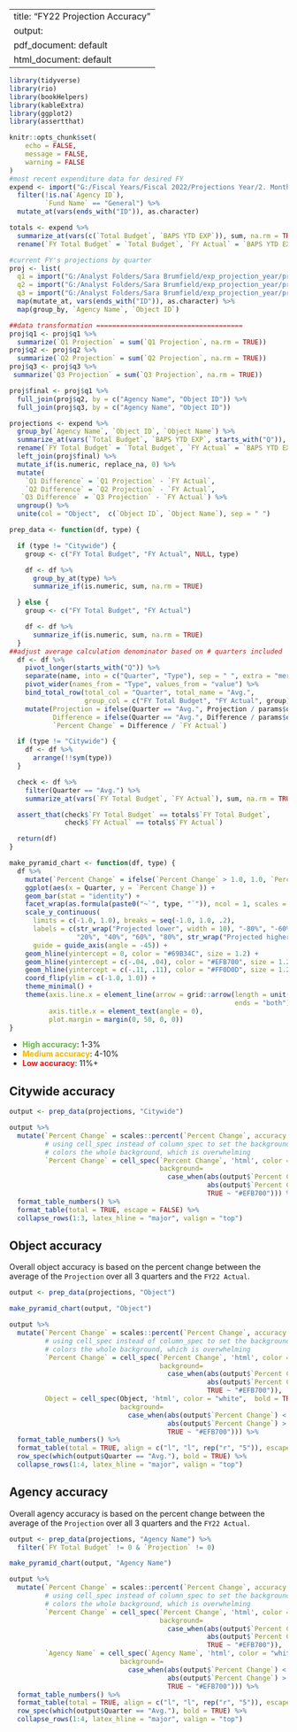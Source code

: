 
---
title: "FY22 Projection Accuracy"
output:
  pdf_document: default
  html_document: default
---

```r
library(tidyverse)
library(rio)
library(bookHelpers)
library(kableExtra)
library(ggplot2)
library(assertthat)

knitr::opts_chunk$set(
	echo = FALSE,
	message = FALSE,
	warning = FALSE
)
#most recent expenditure data for desired FY
expend <- import("G:/Fiscal Years/Fiscal 2022/Projections Year/2. Monthly Expenditure Data/Month 12_June Projections/Expenditure 2022-06.xlsx") %>%
  filter(!is.na(`Agency ID`),
         `Fund Name` == "General") %>%
  mutate_at(vars(ends_with("ID")), as.character)

totals <- expend %>%
  summarize_at(vars(c(`Total Budget`, `BAPS YTD EXP`)), sum, na.rm = TRUE) %>%
  rename(`FY Total Budget` = `Total Budget`, `FY Actual` = `BAPS YTD EXP`)

#current FY's projections by quarter
proj <- list(
  q1 = import("G:/Analyst Folders/Sara Brumfield/exp_projection_year/projections/quarterly_outputs/FY22 Q1 Projection.xlsx"),
  q2 = import("G:/Analyst Folders/Sara Brumfield/exp_projection_year/projections/quarterly_outputs/FY22 Q2 Projection.xlsx"),
  q3 = import("G:/Analyst Folders/Sara Brumfield/exp_projection_year/projections/quarterly_outputs/FY22 Q3 Projection.xlsx")) %>%
  map(mutate_at, vars(ends_with("ID")), as.character) %>%
  map(group_by, `Agency Name`, `Object ID`)

##data transformation =====================================
proj$q1 <- proj$q1 %>%
  summarize(`Q1 Projection` = sum(`Q1 Projection`, na.rm = TRUE))
proj$q2 <- proj$q2 %>%
  summarize(`Q2 Projection` = sum(`Q2 Projection`, na.rm = TRUE))
proj$q3 <- proj$q3 %>%
 summarize(`Q3 Projection` = sum(`Q3 Projection`, na.rm = TRUE))

proj$final <- proj$q1 %>%
  full_join(proj$q2, by = c("Agency Name", "Object ID")) %>%
  full_join(proj$q3, by = c("Agency Name", "Object ID"))

projections <- expend %>%
  group_by(`Agency Name`, `Object ID`, `Object Name`) %>%
  summarize_at(vars(`Total Budget`, `BAPS YTD EXP`, starts_with("Q")), sum, na.rm = TRUE) %>%
  rename(`FY Total Budget` = `Total Budget`, `FY Actual` = `BAPS YTD EXP`) %>%
  left_join(proj$final) %>%
  mutate_if(is.numeric, replace_na, 0) %>%
  mutate(
    `Q1 Difference` = `Q1 Projection` - `FY Actual`,
    `Q2 Difference` = `Q2 Projection` - `FY Actual`,
   `Q3 Difference` = `Q3 Projection` - `FY Actual`) %>%
  ungroup() %>%
  unite(col = "Object",  c(`Object ID`, `Object Name`), sep = " ")

prep_data <- function(df, type) {

  if (type != "Citywide") {
    group <- c("FY Total Budget", "FY Actual", NULL, type)

    df <- df %>%
      group_by_at(type) %>%
      summarize_if(is.numeric, sum, na.rm = TRUE)

  } else {
    group <- c("FY Total Budget", "FY Actual")

    df <- df %>%
      summarize_if(is.numeric, sum, na.rm = TRUE)
  }
##adjust average calculation denominator based on # quarters included
  df <- df %>%
    pivot_longer(starts_with("Q")) %>%
    separate(name, into = c("Quarter", "Type"), sep = " ", extra = "merge") %>%
    pivot_wider(names_from = "Type", values_from = "value") %>%
    bind_total_row(total_col = "Quarter", total_name = "Avg.",
                   group_col = c("FY Total Budget", "FY Actual", group)) %>%
    mutate(Projection = ifelse(Quarter == "Avg.", Projection / params$qtr, Projection),
           Difference = ifelse(Quarter == "Avg.", Difference / params$qtr, Difference),
           `Percent Change` = Difference / `FY Actual`)

  if (type != "Citywide") {
    df <- df %>%
      arrange(!!sym(type))
  }

  check <- df %>%
    filter(Quarter == "Avg.") %>%
    summarize_at(vars(`FY Total Budget`, `FY Actual`), sum, na.rm = TRUE)

  assert_that(check$`FY Total Budget` == totals$`FY Total Budget`,
              check$`FY Actual` == totals$`FY Actual`)

  return(df)
}

make_pyramid_chart <- function(df, type) {
  df %>%
    mutate(`Percent Change` = ifelse(`Percent Change` > 1.0, 1.0, `Percent Change`)) %>%
    ggplot(aes(x = Quarter, y = `Percent Change`)) +
    geom_bar(stat = "identity") +
    facet_wrap(as.formula(paste0("~`", type, "`")), ncol = 1, scales = "free") +
    scale_y_continuous(
      limits = c(-1.0, 1.0), breaks = seq(-1.0, 1.0, .2),
      labels = c(str_wrap("Projected lower", width = 10), "-80%", "-60%", "-40%", "-20%", "0%",
                 "20%", "40%", "60%", "80%", str_wrap("Projected higher", width = 10)),
      guide = guide_axis(angle = -45)) +
    geom_hline(yintercept = 0, color = "#69B34C", size = 1.2) +
    geom_hline(yintercept = c(-.04, .04), color = "#EFB700", size = 1.2) +
    geom_hline(yintercept = c(-.11, .11), color = "#FF0D0D", size = 1.2) +
    coord_flip(ylim = c(-1.0, 1.0)) +
    theme_minimal() +
    theme(axis.line.x = element_line(arrow = grid::arrow(length = unit(0.3, "cm"),
                                                         ends = "both")),
          axis.title.x = element_text(angle = 0),
          plot.margin = margin(0, 50, 0, 0))
}

```

- <span style="color: #69B34C;">**High accuracy**</span>: 1-3%
- <span style="color: #EFB700;">**Medium accuracy**</span>: 4-10%
- <span style="color: #FF0D0D;">**Low accuracy**</span>: 11%+

## Citywide accuracy

```r

output <- prep_data(projections, "Citywide")

output %>%
  mutate(`Percent Change` = scales::percent(`Percent Change`, accuracy = 0.01),
         # using cell_spec instead of column_spec to set the background color bc the latter
         # colors the whole background, which is overwhelming
         `Percent Change` = cell_spec(`Percent Change`, 'html', color = "white", bold = TRUE,
                                      background=
                                        case_when(abs(output$`Percent Change`) < .04 ~ "#69B34C",
                                                  abs(output$`Percent Change`) > .11 ~ "#FF0D0D",
                                                  TRUE ~ "#EFB700"))) %>%
  format_table_numbers() %>%
  format_table(total = TRUE, escape = FALSE) %>%
  collapse_rows(1:3, latex_hline = "major", valign = "top")

```


## Object accuracy

Overall object accuracy is based on the percent change between the average of the `Projection` over all 3 quarters and the `FY22 Actual`.

```r

output <- prep_data(projections, "Object")

make_pyramid_chart(output, "Object")

```

```r
output %>%
  mutate(`Percent Change` = scales::percent(`Percent Change`, accuracy = 0.01),
         # using cell_spec instead of column_spec to set the background color bc the latter
         # colors the whole background, which is overwhelming
         `Percent Change` = cell_spec(`Percent Change`, 'html', color = "white",  bold = TRUE,
                                      background=
                                        case_when(abs(output$`Percent Change`) < .04 ~ "#69B34C",
                                                  abs(output$`Percent Change`) > .11 ~ "#FF0D0D",
                                                  TRUE ~ "#EFB700")),
         Object = cell_spec(Object, 'html', color = "white",  bold = TRUE,
                            background=
                              case_when(abs(output$`Percent Change`) < .04 ~ "#69B34C",
                                        abs(output$`Percent Change`) > .11 ~ "#FF0D0D",
                                        TRUE ~ "#EFB700"))) %>%
  format_table_numbers() %>%
  format_table(total = TRUE, align = c("l", "l", rep("r", "5")), escape = FALSE) %>%
  row_spec(which(output$Quarter == "Avg."), bold = TRUE) %>%
  collapse_rows(1:4, latex_hline = "major", valign = "top")
```


## Agency accuracy

Overall agency accuracy is based on the percent change between the average of the `Projection` over all 3 quarters and the `FY22 Actual`.

```r

output <- prep_data(projections, "Agency Name") %>%
  filter(`FY Total Budget` != 0 & `Projection` != 0)

make_pyramid_chart(output, "Agency Name")
```


```r
output %>%
  mutate(`Percent Change` = scales::percent(`Percent Change`, accuracy = 0.01),
         # using cell_spec instead of column_spec to set the background color bc the latter
         # colors the whole background, which is overwhelming
         `Percent Change` = cell_spec(`Percent Change`, 'html', color = "white",  bold = TRUE,
                                      background=
                                        case_when(abs(output$`Percent Change`) < .04 ~ "#69B34C",
                                                  abs(output$`Percent Change`) > .11 ~ "#FF0D0D",
                                                  TRUE ~ "#EFB700")),
         `Agency Name` = cell_spec(`Agency Name`, 'html', color = "white",  bold = TRUE,
                            background=
                              case_when(abs(output$`Percent Change`) < .04 ~ "#69B34C",
                                        abs(output$`Percent Change`) > .11 ~ "#FF0D0D",
                                        TRUE ~ "#EFB700"))) %>%
  format_table_numbers() %>%
  format_table(total = TRUE, align = c("l", "l", rep("r", "5")), escape = FALSE) %>%
  row_spec(which(output$Quarter == "Avg."), bold = TRUE) %>%
  collapse_rows(1:4, latex_hline = "major", valign = "top")

```
